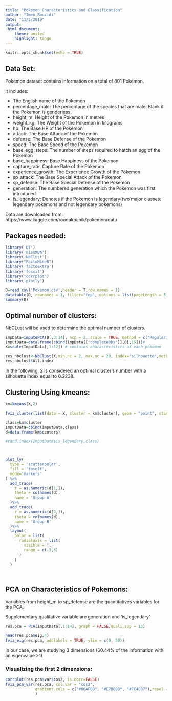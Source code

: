 ```yaml
---
title: "Pokemon Characteristics and Classification"
author: "Imen Bouzidi"
date: "11/3/2019"
output:
 html_document:
    theme: united
    highlight: tango
---
```


```r
knitr::opts_chunk$set(echo = TRUE)

```

## Data Set:

Pokemon dataset contains information on a total of 801 Pokemon.

it includes:

* The English name of the Pokemon
* percentage_male: The percentage of the species that are male. Blank if the Pokemon is genderless.
* height_m: Height of the Pokemon in metres
* weight_kg: The Weight of the Pokemon in kilograms
* hp: The Base HP of the Pokemon
* attack: The Base Attack of the Pokemon
* defense: The Base Defense of the Pokemon
* speed: The Base Speed of the Pokemon
* base_egg_steps: The number of steps required to hatch an egg of the Pokemon
* base_happiness: Base Happiness of the Pokemon
* capture_rate: Capture Rate of the Pokemon
* experience_growth: The Experience Growth of the Pokemon
* sp_attack: The Base Special Attack of the Pokemon
* sp_defense: The Base Special Defense of the Pokemon
* generation: The numbered generation which the Pokemon was first introduced
* is_legendary: Denotes if the Pokemon is legendary(two major classes: legendary pokemons and not legendary pokemons)



Data are downloaded from: https://www.kaggle.com/rounakbanik/pokemon/data

## Packages needed:
```r

library('DT')
library('missMDA')
library('NbClust')
library("FactoMineR")
library('factoextra')
library('fossil')
library("corrplot")
library('plotly')

```




```r
D=read.csv('Pokemon.csv',header = T,row.names = 1)
datatable(D, rownames = 1, filter="top", options = list(pageLength = 5, scrollX=T) )
summary(D)

```


## Optimal number of clusters:
NbCLust will be used to determine the optimal number of clusters.

```r
impData=imputePCA(D[,3:14], ncp = 2, scale = TRUE, method = c("Regularized","EM")) # impute missing data
ImputData=data.frame(cbind(impData[["completeObs"]],D[,15]))#
X=scale(ImputData[,1:12]) # contains charasteristics of each pokemon

res_nbclust<-NbClust(X,min.nc = 2, max.nc = 20, index="silhouette",method = "kmeans")
res_nbclust$All.index
```
 In the following, 2 is considered an optimal cluster's number with a silhouette index equal to 0.2238.

## Clustering Using kmeans:

```r
km=kmeans(X,2)

fviz_cluster(list(data = X, cluster = km$cluster), geom = "point", stand = FALSE, palette = "jco")

class=km$cluster
ImputData=cbind(ImputData,class)
d=data.frame(km$centers)

#rand.index(ImputData$is_legendary,class)



plot_ly(
  type = 'scatterpolar',
  fill = 'toself',
  mode='markers'
) %>%
  add_trace(
    r = as.numeric(d[1,]),
    theta = colnames(d),
    name = 'Group A'
  )%>%
  add_trace(
    r = as.numeric(d[2,]),
    theta = colnames(d),
    name = 'Group B'
  )%>%
  layout(
    polar = list(
      radialaxis = list(
        visible = T,
        range = c(-3,3)
      )
    )
  )




```




## PCA on Characteristics of Pokemons:

Variables from height_m to sp_defense are the quantitatives variables for the PCA.

Supplementary qualitative variable are generation and 'is_legendary'. 

```r
res.pca = PCA(ImputData[,1:14], graph = FALSE,quali.sup = 13)

head(res.pca$eig,4)
fviz_eig(res.pca, addlabels = TRUE, ylim = c(0, 50))


```

In our case, we are studying 3 dimensions (60.44% of the information with an eigenvalue >1)

### Visualizing the first 2 dimensions:


```r
corrplot(res.pca$var$cos2, is.corr=FALSE)
fviz_pca_var(res.pca, col.var = "cos2",
             gradient.cols = c("#00AFBB", "#E7B800", "#FC4E07"),repel = T
             )


```
